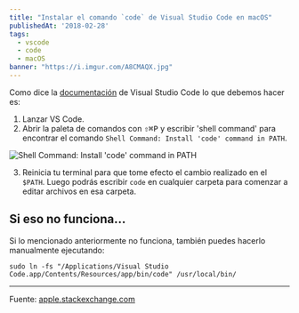 ```yaml
---
title: "Instalar el comando `code` de Visual Studio Code en macOS"
publishedAt: '2018-02-28'
tags:
  - vscode
  - code
  - macOS
banner: "https://i.imgur.com/A8CMAQX.jpg"
---
```


Como dice la [documentación](https://code.visualstudio.com/docs/setup/mac) de Visual Studio Code lo que debemos hacer es:

1.  Lanzar VS Code.
2.  Abrir la paleta de comandos con <kbd>⇧⌘P</kbd> y escribir 'shell command' para encontrar el comando `Shell Command: Install 'code' command in PATH`.

![Shell Command: Install 'code' command in PATH](https://i.imgur.com/CFGqnSp.gif)

3.  Reinicia tu terminal para que tome efecto el cambio realizado en el `$PATH`. Luego podrás escribir `code` en cualquier carpeta para comenzar a editar archivos en esa carpeta.

## Si eso no funciona...

Si lo mencionado anteriormente no funciona, también puedes hacerlo manualmente ejecutando:

```
sudo ln -fs "/Applications/Visual Studio Code.app/Contents/Resources/app/bin/code" /usr/local/bin/
```

---

Fuente: [apple.stackexchange.com](https://apple.stackexchange.com/questions/294176/how-to-install-visual-studio-codes-code-command-permanently)

